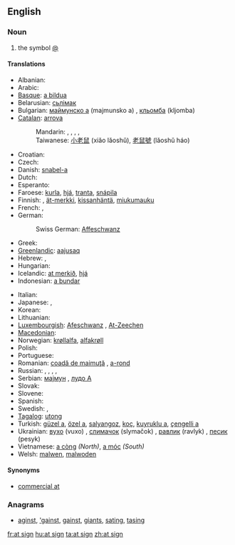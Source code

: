 ==English==

===Noun===
{{en-noun|sg=[[at]] [[sign]]}}

# the symbol [[@]]

====Translations====
{{trans-top|the symbol @}}
* Albanian: {{t|sq|në-shenjë|xs=Albanian}}
* Arabic: {{t-|ar|آت|tr='aat}}
* [[Basque]]: [[a bildua]]
* Belarusian: [[сьлімак]] {{m}}
* Bulgarian: [[маймунско а]] (majmunsko a) {{n}}, [[кльомба]] (kljomba) {{f}}
* [[Catalan]]: [[arrova]] {{f}}
*: Mandarin: {{t|cmn|圈 a|tr=quān ēi|sc=Hani}},  {{t|cmn|花 a|tr=huā ēi|sc=Hani}},  {{qualifier|Taiwan}} {{t|cmn|小老鼠|tr=xiǎo lǎoshǔ|sc=Hani}},  {{t|cmn|老鼠號|sc=Hani}},  {{t|cmn|老鼠号|tr=lǎoshǔ-hào|sc=Hani}}
*: Taiwanese: [[小老鼠]] (xiǎo lǎoshǔ), [[老鼠號]] (lǎoshǔ háo)
* Croatian: {{t-|hr|manki}}
* Czech: {{t-|cs|zavináč|m}}
* Danish: [[snabel-a]]
* Dutch: {{t+|nl|apenstaartje|n}}
* Esperanto: {{t-|eo|heliko|xs=Esperanto}}
* Faroese: [[kurla]], [[hjá]], [[tranta]], [[snápila]]
* Finnish: {{t-|fi|at-merkki}}, [[ät-merkki]], [[kissanhäntä]], [[miukumauku]]
* French: {{t+|fr|arobase|f}}, {{rare}} {{t+|fr|arrobe|f}}
* German: {{t+|de|Klammeraffe|f}}
*: Swiss German: [[Affeschwanz]] {{m}}
* Greek: {{t+|el|παπάκι|n|tr=papáki}}
* [[Greenlandic]]: [[aajusaq]]
* Hebrew: {{t|he|שטרודל|m|tr=shtrudel}}, {{t+|he|כרוכית|m|tr=krukhit}}
* Hungarian: {{t+|hu|kukac}}
* Icelandic: [[at merkið]], [[hjá]]
* Indonesian: [[a bundar]]
{{trans-mid}}
* Italian: {{t+|it|chiocciola}}
* Japanese: {{t|ja|アットマーク|tr=attomāku}}, {{t|ja|ナルト|tr=naruto}}
* Korean: {{t|ko|골뱅이|tr=golbaeng-i|sc=Hang}}
* Lithuanian: {{t-|lt|eta|xs=Lithuanian}}
* [[Luxembourgish]]: [[Afeschwanz]] {{m}}, [[At-Zeechen]]
* [[Macedonian]]: {{t-|mk|мајмунче|n|tr=májmunče}}
* Norwegian: [[krøllalfa]], [[alfakrøll]]
* Polish: {{t+|pl|małpa|f}}
* Portuguese: {{t+|pt|arroba|f}}
* Romanian: [[coadă de maimuţă]] {{f}}, [[a-rond]]
* Russian: {{qualifier|official}} {{t|ru|коммерческое "at"|n|tr=kommérčeskoje "et"}},  {{t+|ru|собака|f|tr=sobáka}},  {{t|ru|собачка|f|tr=sobáčka}},  {{t+|ru|эт|n|tr=et}},
* Serbian: [[мајмун]] {{m}}, [[лудо А]]
* Slovak: {{t-|sk|zavináč|m}}
* Slovene: {{t-|sl|afna|f}}
* Spanish: {{t+|es|arroba|f}}
* Swedish: {{t+|sv|snabel-a|n}}, {{t+|sv|kanelbulle|c}}
* [[Tagalog]]: [[utong]]
* Turkish: [[güzel a]], [[özel a]], [[salyangoz]], [[koç]], [[kuyruklu a]], [[çengelli a]]
* Ukrainian: [[вухо]] (vuxo) {{n}}, [[слимачок]] (slymačok) {{m}}, [[равлик]] (ravlyk) {{m}}, [[песик]] (pesyk) {{m}}
* Vietnamese: [[a còng]] ''(North)'', [[a móc]] ''(South)''
* Welsh: [[malwen]], [[malwoden]]
{{trans-bottom}}

====Synonyms====
* [[commercial at]]

===Anagrams===
* [[aginst#English|aginst]], [['gainst#English|'gainst]], [[gainst#English|gainst]], [[giants#English|giants]], [[sating#English|sating]], [[tasing#English|tasing]]

[[fr:at sign]]
[[hu:at sign]]
[[ta:at sign]]
[[zh:at sign]]